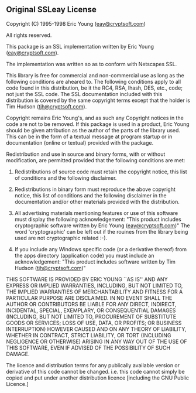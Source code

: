 ## Original SSLeay License

Copyright (C) 1995-1998 Eric Young (eay@cryptsoft.com)

All rights reserved.

This package is an SSL implementation written by Eric Young (eay@cryptsoft.com). 

The implementation was written so as to conform with Netscapes SSL.

This library is free for commercial and non-commercial use as long as the following conditions are aheared to. The following conditions apply to all code found in this distribution, be it the RC4, RSA, lhash, DES, etc., code; not just the SSL code. The SSL documentation included with this distribution is covered by the same copyright terms except that the holder is Tim Hudson (tjh@cryptsoft.com).

Copyright remains Eric Young's, and as such any Copyright notices in the code are not to be removed. If this package is used in a product, Eric Young should be given attribution as the author of the parts of the library used. This can be in the form of a textual message at program startup or in documentation (online or textual) provided with the package.

Redistribution and use in source and binary forms, with or without modification, are permitted provided that the following conditions are met:

1. Redistributions of source code must retain the copyright notice, this list of conditions and the following disclaimer.

2. Redistributions in binary form must reproduce the above copyright notice, this list of conditions and the following disclaimer in the documentation and/or other materials provided with the distribution.

3. All advertising materials mentioning features or use of this software must display the following acknowledgement: "This product includes cryptographic software written by Eric Young (eay@cryptsoft.com)" The word 'cryptographic' can be left out if the rouines from the library being used are not cryptographic related :-\).

4. If you include any Windows specific code (or a derivative thereof) from the apps directory (application code) you must include an acknowledgement: "This product includes software written by Tim Hudson (tjh@cryptsoft.com)"

THIS SOFTWARE IS PROVIDED BY ERIC YOUNG ``AS IS'' AND ANY EXPRESS OR IMPLIED WARRANTIES, INCLUDING, BUT NOT LIMITED TO, THE IMPLIED WARRANTIES OF MERCHANTABILITY AND FITNESS FOR A PARTICULAR PURPOSE ARE DISCLAIMED. IN NO EVENT SHALL THE AUTHOR OR CONTRIBUTORS BE LIABLE FOR ANY DIRECT, INDIRECT, INCIDENTAL, SPECIAL, EXEMPLARY, OR CONSEQUENTIAL DAMAGES (INCLUDING, BUT NOT LIMITED TO, PROCUREMENT OF SUBSTITUTE GOODS OR SERVICES; LOSS OF USE, DATA, OR PROFITS; OR BUSINESS INTERRUPTION) HOWEVER CAUSED AND ON ANY THEORY OF LIABILITY, WHETHER IN CONTRACT, STRICT LIABILITY, OR TORT (INCLUDING NEGLIGENCE OR OTHERWISE) ARISING IN ANY WAY OUT OF THE USE OF THIS SOFTWARE, EVEN IF ADVISED OF THE POSSIBILITY OF SUCH DAMAGE.

The licence and distribution terms for any publically available version or derivative of this code cannot be changed. i.e. this code cannot simply be copied and put under another distribution licence [including the GNU Public Licence.]